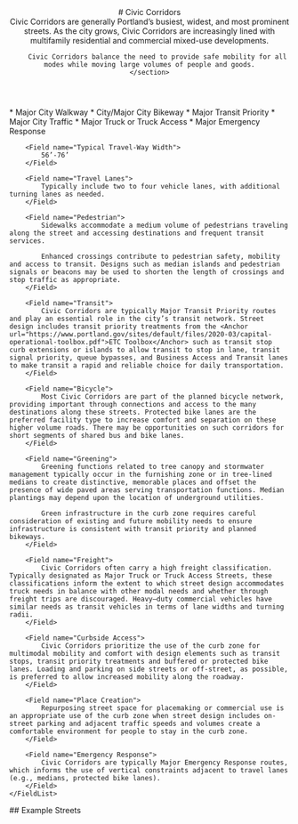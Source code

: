 
<header>
    # Civic Corridors
    <section class="text-xl text-fog-900">
        Civic Corridors are generally Portland’s busiest, widest, and most prominent streets. As the city grows, Civic Corridors are increasingly lined with multifamily residential and commercial mixed-use developments.

        Civic Corridors balance the need to provide safe mobility for all modes while moving large volumes of people and goods.
    </section>

</header>
<section class="mt-8">
    <FieldList class="gap-4">
        <Field name="Typical Street Classification">
            * Major City Walkway                    
            * City/Major City Bikeway
            * Major Transit Priority
            * Major City Traffic
            * Major Truck or Truck Access
            * Major Emergency Response
        </Field>

        <Field name="Typical Travel-Way Width">
            56’-76’
        </Field>

        <Field name="Travel Lanes">
            Typically include two to four vehicle lanes, with additional turning lanes as needed.
        </Field>

        <Field name="Pedestrian">
            Sidewalks accommodate a medium volume of pedestrians traveling along the street and accessing destinations and frequent transit services.

            Enhanced crossings contribute to pedestrian safety, mobility and access to transit. Designs such as median islands and pedestrian signals or beacons may be used to shorten the length of crossings and stop traffic as appropriate.
        </Field>

        <Field name="Transit">
            Civic Corridors are typically Major Transit Priority routes and play an essential role in the city’s transit network. Street design includes transit priority treatments from the <Anchor url="https://www.portland.gov/sites/default/files/2020-03/capital-operational-toolbox.pdf">ETC Toolbox</Anchor> such as transit stop curb extensions or islands to allow transit to stop in lane, transit signal priority, queue bypasses, and Business Access and Transit lanes to make transit a rapid and reliable choice for daily transportation.
        </Field>

        <Field name="Bicycle">
            Most Civic Corridors are part of the planned bicycle network, providing important through connections and access to the many destinations along these streets. Protected bike lanes are the preferred facility type to increase comfort and separation on these higher volume roads. There may be opportunities on such corridors for short segments of shared bus and bike lanes.
        </Field>

        <Field name="Greening">
            Greening functions related to tree canopy and stormwater management typically occur in the furnishing zone or in tree-lined medians to create distinctive, memorable places and offset the presence of wide paved areas serving transportation functions. Median plantings may depend upon the location of underground utilities.

            Green infrastructure in the curb zone requires careful consideration of existing and future mobility needs to ensure infrastructure is consistent with transit priority and planned bikeways.
        </Field>

        <Field name="Freight">
            Civic Corridors often carry a high freight classification. Typically designated as Major Truck or Truck Access Streets, these classifications inform the extent to which street design accommodates truck needs in balance with other modal needs and whether through freight trips are discouraged. Heavy–duty commercial vehicles have similar needs as transit vehicles in terms of lane widths and turning radii.
        </Field>

        <Field name="Curbside Access">
            Civic Corridors prioritize the use of the curb zone for multimodal mobility and comfort with design elements such as transit stops, transit priority treatments and buffered or protected bike lanes. Loading and parking on side streets or off-street, as possible, is preferred to allow increased mobility along the roadway.
        </Field>

        <Field name="Place Creation">
            Repurposing street space for placemaking or commercial use is an appropriate use of the curb zone when street design includes on-street parking and adjacent traffic speeds and volumes create a comfortable environment for people to stay in the curb zone.
        </Field>

        <Field name="Emergency Response">
            Civic Corridors are typically Major Emergency Response routes, which informs the use of vertical constraints adjacent to travel lanes (e.g., medians, protected bike lanes).
        </Field>
    </FieldList>

</section>
<section>
    ## Example Streets
    <Map type="cic"></Map>
</section>
